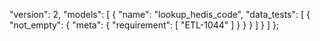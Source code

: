   "version": 2,
  "models": [
    {
      "name": "lookup_hedis_code",
      "data_tests": [
        {
          "not_empty": {
            "meta": {
              "requirement": [
                "ETL-1044"
              ]
            }
          }
        }
      ]
    }
  ]
};
